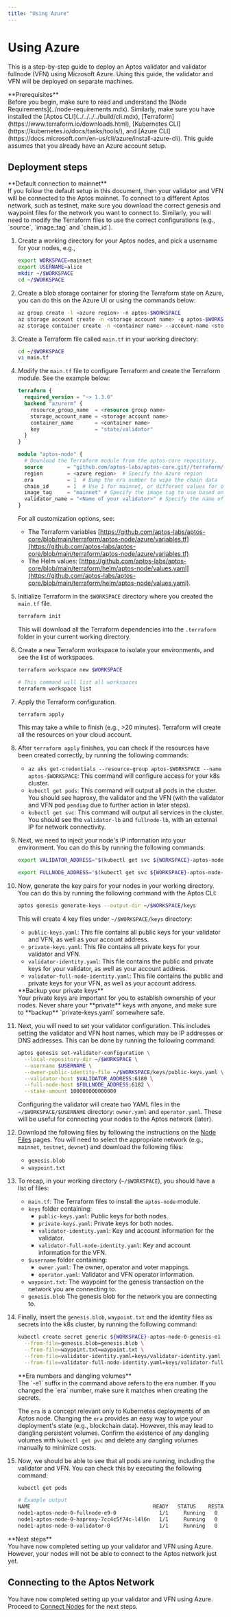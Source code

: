```yaml
---
title: "Using Azure"
---
```



# Using Azure

This is a step-by-step guide to deploy an Aptos validator and validator fullnode (VFN) using Microsoft Azure. Using this guide,
the validator and VFN will be deployed on separate machines.

<Callout type="warning">
**Prerequisites** <br/>
Before you begin, make sure to read and understand the [Node Requirements](../node-requirements.mdx). Similarly, make sure you have
installed the [Aptos CLI](../../../../build/cli.mdx),
[Terraform](https://www.terraform.io/downloads.html),
[Kubernetes CLI](https://kubernetes.io/docs/tasks/tools/),
and [Azure CLI](https://docs.microsoft.com/en-us/cli/azure/install-azure-cli). This guide assumes that you already have
an Azure account setup.
</Callout>

## Deployment steps

<Callout type="info">
**Default connection to mainnet**<br />
If you follow the default setup in this document, then your validator and VFN will be connected to the Aptos mainnet.
To connect to a different Aptos network, such as testnet, make sure you download the correct genesis and waypoint
files for the network you want to connect to. Similarly, you will need to modify the Terraform files to use the
correct configurations (e.g., `source`, `image_tag` and `chain_id`).
</Callout>

1. Create a working directory for your Aptos nodes, and pick a username for your nodes, e.g.,

   ```bash filename="Terminal"
   export WORKSPACE=mainnet
   export USERNAME=alice
   mkdir ~/$WORKSPACE
   cd ~/$WORKSPACE
   ```

2. Create a blob storage container for storing the Terraform state on Azure, you can do this on the Azure UI
   or using the commands below:

   ```bash filename="Terminal"
   az group create -l <azure region> -n aptos-$WORKSPACE
   az storage account create -n <storage account name> -g aptos-$WORKSPACE -l <azure region> --sku Standard_LRS
   az storage container create -n <container name> --account-name <storage account name> --resource-group aptos-$WORKSPACE
   ```

3. Create a Terraform file called `main.tf` in your working directory:

   ```bash filename="Terminal"
   cd ~/$WORKSPACE
   vi main.tf
   ```

4. Modify the `main.tf` file to configure Terraform and create the Terraform module. See the example below:

   ```terraform filename="main.tf"
   terraform {
     required_version = "~> 1.3.6"
     backend "azurerm" {
       resource_group_name  = <resource group name>
       storage_account_name = <storage account name>
       container_name       = <container name>
       key                  = "state/validator"
     }
   }

   module "aptos-node" {
     # Download the Terraform module from the aptos-core repository.
     source        = "github.com/aptos-labs/aptos-core.git//terraform/aptos-node/azure"
     region        = <azure region>  # Specify the Azure region
     era           = 1  # Bump the era number to wipe the chain data
     chain_id      = 1  # Use 1 for mainnet, or different values for other networks.
     image_tag     = "mainnet" # Specify the image tag to use based on the network
     validator_name = "<Name of your validator>" # Specify the name of your validator
   }
   ```

   For all customization options, see:

   - The Terraform variables [https://github.com/aptos-labs/aptos-core/blob/main/terraform/aptos-node/azure/variables.tf](https://github.com/aptos-labs/aptos-core/blob/main/terraform/aptos-node/azure/variables.tf)
   - The Helm values: [https://github.com/aptos-labs/aptos-core/blob/main/terraform/helm/aptos-node/values.yaml](https://github.com/aptos-labs/aptos-core/blob/main/terraform/helm/aptos-node/values.yaml).

5. Initialize Terraform in the `$WORKSPACE` directory where you created the `main.tf` file.

   ```bash filename="Terminal"
   terraform init
   ```

   This will download all the Terraform dependencies into the `.terraform` folder in your current working directory.

6. Create a new Terraform workspace to isolate your environments, and see the list of workspaces.

   ```bash filename="Terminal"
   terraform workspace new $WORKSPACE

   # This command will list all workspaces
   terraform workspace list
   ```

7. Apply the Terraform configuration.

   ```bash filename="Terminal"
   terraform apply
   ```

   This may take a while to finish (e.g., >20 minutes). Terraform will create all the resources on your cloud account.

8. After `terraform apply` finishes, you can check if the resources have been created correctly, by running the following commands:

   - `az aks get-credentials --resource-group aptos-$WORKSPACE --name aptos-$WORKSPACE`: This command will configure access for your k8s cluster.
   - `kubectl get pods`: This command will output all pods in the cluster. You should see haproxy, the
     validator and the VFN (with the validator and VFN pod `pending` due to further action in later steps).
   - `kubectl get svc`: This command will output all services in the cluster. You should see the
     `validator-lb` and `fullnode-lb`, with an external IP for network connectivity.

9. Next, we need to inject your node's IP information into your environment. You can do this by running the following commands:

   ```bash filename="Terminal"
   export VALIDATOR_ADDRESS="$(kubectl get svc ${WORKSPACE}-aptos-node-0-validator-lb --output jsonpath='{.status.loadBalancer.ingress[0].hostname}')"

   export FULLNODE_ADDRESS="$(kubectl get svc ${WORKSPACE}-aptos-node-0-fullnode-lb --output jsonpath='{.status.loadBalancer.ingress[0].hostname}')"
   ```

10. Now, generate the key pairs for your nodes in your working directory. You can do this by running
    the following command with the Aptos CLI:

    ```bash filename="Terminal"
    aptos genesis generate-keys --output-dir ~/$WORKSPACE/keys
    ```

    This will create 4 key files under `~/$WORKSPACE/keys` directory:

    - `public-keys.yaml`: This file contains all public keys for your validator and VFN, as well as your account address.
    - `private-keys.yaml`: This file contains all private keys for your validator and VFN.
    - `validator-identity.yaml`: This file contains the public and private keys for your validator, as well as your account address.
    - `validator-full-node-identity.yaml`: This file contains the public and private keys for your VFN, as well as your account address.

    <Callout type="warning">
    **Backup your private keys** <br />
    Your private keys are important for you to establish ownership of your nodes. Never share your **private** keys with anyone,
    and make sure to **backup** `private-keys.yaml` somewhere safe.
    </Callout>

11. Next, you will need to set your validator configuration. This includes setting the validator and VFN host names,
    which may be IP addresses or DNS addresses. This can be done by running the following command:

    ```bash filename="Terminal"
    aptos genesis set-validator-configuration \
      --local-repository-dir ~/$WORKSPACE \
      --username $USERNAME \
      --owner-public-identity-file ~/$WORKSPACE/keys/public-keys.yaml \
      --validator-host $VALIDATOR_ADDRESS:6180 \
      --full-node-host $FULLNODE_ADDRESS:6182 \
      --stake-amount 100000000000000

    ```

    Configuring the validator will create two YAML files in the `~/$WORKSPACE/$USERNAME` directory: `owner.yaml` and
    `operator.yaml`. These will be useful for connecting your nodes to the Aptos network (later).

12. Download the following files by following the instructions on the [Node Files](../../configure/node-files-all-networks.mdx) pages.
    You will need to select the appropriate network (e.g., `mainnet`, `testnet`, `devnet`) and download the following files:

    - `genesis.blob`
    - `waypoint.txt`

13. To recap, in your working directory (`~/$WORKSPACE`), you should have a list of files:

    - `main.tf`: The Terraform files to install the `aptos-node` module.
    - `keys` folder containing:
      - `public-keys.yaml`: Public keys for both nodes.
      - `private-keys.yaml`: Private keys for both nodes.
      - `validator-identity.yaml`: Key and account information for the validator.
      - `validator-full-node-identity.yaml`: Key and account information for the VFN.
    - `$username` folder containing:
      - `owner.yaml`: The owner, operator and voter mappings.
      - `operator.yaml`: Validator and VFN operator information.
    - `waypoint.txt`: The waypoint for the genesis transaction on the network you are connecting to.
    - `genesis.blob` The genesis blob for the network you are connecting to.

14. Finally, insert the `genesis.blob`, `waypoint.txt` and the identity files as secrets into the k8s cluster,
    by running the following command:

    ```bash filename="Terminal"
    kubectl create secret generic ${WORKSPACE}-aptos-node-0-genesis-e1 \
      --from-file=genesis.blob=genesis.blob \
      --from-file=waypoint.txt=waypoint.txt \
      --from-file=validator-identity.yaml=keys/validator-identity.yaml \
      --from-file=validator-full-node-identity.yaml=keys/validator-full-node-identity.yaml
    ```

    <Callout type="warning">
    **Era numbers and dangling volumes**<br />
    The `-e1` suffix in the command above refers to the era number. If you changed the `era` number, make sure it matches
    when creating the secrets.

    The `era` is a concept relevant only to Kubernetes deployments of an Aptos node.
    Changing the `era` provides an easy way to wipe your deployment's state (e.g., blockchain data). However, this may
    lead to dangling persistent volumes. Confirm the existence of any dangling volumes with `kubectl get pvc`
    and delete any dangling volumes manually to minimize costs.
    </Callout>

15. Now, we should be able to see that all pods are running, including the validator and VFN. You can check this by
    executing the following command:

    ```bash filename="Terminal"
    kubectl get pods

    # Example output
    NAME                                        READY   STATUS    RESTARTS   AGE
    node1-aptos-node-0-fullnode-e9-0              1/1     Running   0          4h31m
    node1-aptos-node-0-haproxy-7cc4c5f74c-l4l6n   1/1     Running   0          4h40m
    node1-aptos-node-0-validator-0                1/1     Running   0          4h30m
    ```

<Callout type="warning">
**Next steps** <br />
You have now completed setting up your validator and VFN using Azure. However, your nodes will not be able to connect
to the Aptos network just yet.
</Callout>

## Connecting to the Aptos Network

You have now completed setting up your validator and VFN using Azure. Proceed to [Connect Nodes](../connect-nodes.mdx) for the next steps.
